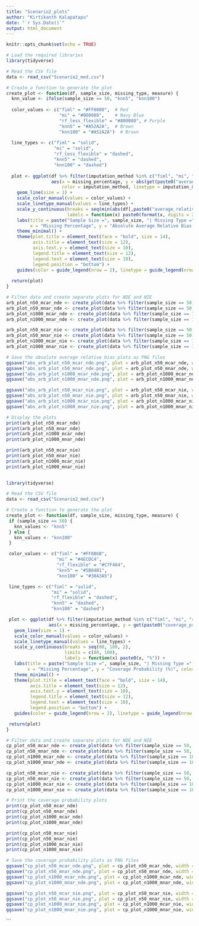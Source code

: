 ```yaml
---
title: "Scenario2_plots"
author: "Kirtikanth Kalapatapu"
date: "`r Sys.Date()`"
output: html_document
---
```


```r
knitr::opts_chunk$set(echo = TRUE)
```

```r
# Load the required libraries
library(tidyverse)

# Read the CSV file
data <- read_csv("Scenario2_med.csv")

# Create a function to generate the plot
create_plot <- function(df, sample_size, missing_type, measure) {
  knn_value <- ifelse(sample_size == 50, "knn5", "knn100")
  
  color_values <- c("fiml" = "#FF0000",  # Red
                    "mi" = "#000080",    # Navy Blue
                    "rf_less_flexible" = "#800080", # Purple
                    "knn5" = "#A52A2A",  # Brown
                    "knn100" = "#A52A2A")  # Brown
  
  line_types <- c("fiml" = "solid",
                  "mi" = "solid",
                  "rf_less_flexible" = "dashed",
                  "knn5" = "dashed",
                  "knn100" = "dashed")
  
  plot <- ggplot(df %>% filter(imputation_method %in% c("fiml", "mi", "rf_less_flexible", knn_value)), 
                 aes(x = missing_percentage, y = abs(get(paste0("average_relative_bias_", measure))) * 100, 
                     color = imputation_method, linetype = imputation_method)) +
    geom_line(size = 1) +
    scale_color_manual(values = color_values) +
    scale_linetype_manual(values = line_types) +
    scale_y_continuous(breaks = seq(min(abs(df[,paste0("average_relative_bias_", measure)]) * 100), max(abs(df[,paste0("average_relative_bias_", measure)]) * 100), length.out = 5),
                       labels = function(x) paste0(format(x, digits = 2), "%")) +
    labs(title = paste("Sample Size =", sample_size, "| Missing Type =", missing_type, "| Measure =", measure),
         x = "Missing Percentage", y = "Absolute Average Relative Bias (%)", color = "Imputation Method", linetype = "Imputation Method") +
    theme_minimal() +
    theme(plot.title = element_text(face = "bold", size = 14),
          axis.title = element_text(size = 12),
          axis.text.y = element_text(size = 10),
          legend.title = element_text(size = 12),
          legend.text = element_text(size = 10),
          legend.position = "bottom") +
    guides(color = guide_legend(nrow = 2), linetype = guide_legend(nrow = 2))
  
  return(plot)
}

# Filter data and create separate plots for NDE and NIE
arb_plot_n50_mcar_nde <- create_plot(data %>% filter(sample_size == 50, missing_type == "MCAR"), 50, "MCAR", "NDE")
arb_plot_n50_mnar_nde <- create_plot(data %>% filter(sample_size == 50, missing_type == "MNAR"), 50, "MNAR", "NDE")
arb_plot_n1000_mcar_nde <- create_plot(data %>% filter(sample_size == 1000, missing_type == "MCAR"), 1000, "MCAR", "NDE")
arb_plot_n1000_mnar_nde <- create_plot(data %>% filter(sample_size == 1000, missing_type == "MNAR"), 1000, "MNAR", "NDE")

arb_plot_n50_mcar_nie <- create_plot(data %>% filter(sample_size == 50, missing_type == "MCAR"), 50, "MCAR", "NIE")
arb_plot_n50_mnar_nie <- create_plot(data %>% filter(sample_size == 50, missing_type == "MNAR"), 50, "MNAR", "NIE")
arb_plot_n1000_mcar_nie <- create_plot(data %>% filter(sample_size == 1000, missing_type == "MCAR"), 1000, "MCAR", "NIE")
arb_plot_n1000_mnar_nie <- create_plot(data %>% filter(sample_size == 1000, missing_type == "MNAR"), 1000, "MNAR", "NIE")

# Save the absolute average relative bias plots as PNG files
ggsave("abs_arb_plot_n50_mcar_nde.png", plot = arb_plot_n50_mcar_nde, width = 8, height = 6, dpi = 300)
ggsave("abs_arb_plot_n50_mnar_nde.png", plot = arb_plot_n50_mnar_nde, width = 8, height = 6, dpi = 300)
ggsave("abs_arb_plot_n1000_mcar_nde.png", plot = arb_plot_n1000_mcar_nde, width = 8, height = 6, dpi = 300)
ggsave("abs_arb_plot_n1000_mnar_nde.png", plot = arb_plot_n1000_mnar_nde, width = 8, height = 6, dpi = 300)

ggsave("abs_arb_plot_n50_mcar_nie.png", plot = arb_plot_n50_mcar_nie, width = 8, height = 6, dpi = 300)
ggsave("abs_arb_plot_n50_mnar_nie.png", plot = arb_plot_n50_mnar_nie, width = 8, height = 6, dpi = 300)
ggsave("abs_arb_plot_n1000_mcar_nie.png", plot = arb_plot_n1000_mcar_nie, width = 8, height = 6, dpi = 300)
ggsave("abs_arb_plot_n1000_mnar_nie.png", plot = arb_plot_n1000_mnar_nie, width = 8, height = 6, dpi = 300)

# Display the plots
print(arb_plot_n50_mcar_nde)
print(arb_plot_n50_mnar_nde)
print(arb_plot_n1000_mcar_nde)
print(arb_plot_n1000_mnar_nde)

print(arb_plot_n50_mcar_nie)
print(arb_plot_n50_mnar_nie)
print(arb_plot_n1000_mcar_nie)
print(arb_plot_n1000_mnar_nie)
   
```

```r
library(tidyverse)

# Read the CSV file
data <- read_csv("Scenario2_med.csv")

# Create a function to generate the plot
create_plot <- function(df, sample_size, missing_type, measure) {
 if (sample_size == 50) {
   knn_values <- "knn5"
 } else {
   knn_values <- "knn100"
 }

 color_values <- c("fiml" = "#FF6B6B",
                   "mi" = "#4ECDC4",
                   "rf_flexible" = "#C7F464",
                   "knn5" = "#5B84B1",
                   "knn100" = "#38A3A5")

 line_types <- c("fiml" = "solid",
                 "mi" = "solid",
                 "rf_flexible" = "dashed",
                 "knn5" = "dashed",
                 "knn100" = "dashed")

 plot <- ggplot(df %>% filter(imputation_method %in% c("fiml", "mi", "rf_flexible", knn_values)), 
                aes(x = missing_percentage, y = get(paste0("coverage_probability_", measure)) * 100, color = imputation_method, linetype = imputation_method)) +
   geom_line(size = 1) +
   scale_color_manual(values = color_values) +
   scale_linetype_manual(values = line_types) +
   scale_y_continuous(breaks = seq(80, 100, 2),
                      limits = c(80, 100),
                      labels = function(x) paste0(x, "%")) +
   labs(title = paste("Sample Size =", sample_size, "| Missing Type =", missing_type, "| Measure =", measure),
        x = "Missing Percentage", y = "Coverage Probability (%)", color = "Imputation Method", linetype = "Imputation Method") +
   theme_minimal() +
   theme(plot.title = element_text(face = "bold", size = 14),
         axis.title = element_text(size = 12),
         axis.text.y = element_text(size = 10),
         legend.title = element_text(size = 12),
         legend.text = element_text(size = 10),
         legend.position = "bottom") +
   guides(color = guide_legend(nrow = 2), linetype = guide_legend(nrow = 2))

 return(plot)
}

# Filter data and create separate plots for NDE and NIE
cp_plot_n50_mcar_nde <- create_plot(data %>% filter(sample_size == 50, missing_type == "MCAR"), 50, "MCAR", "NDE")
cp_plot_n50_mnar_nde <- create_plot(data %>% filter(sample_size == 50, missing_type == "MNAR"), 50, "MNAR", "NDE")
cp_plot_n1000_mcar_nde <- create_plot(data %>% filter(sample_size == 1000, missing_type == "MCAR"), 1000, "MCAR", "NDE")
cp_plot_n1000_mnar_nde <- create_plot(data %>% filter(sample_size == 1000, missing_type == "MNAR"), 1000, "MNAR", "NDE")

cp_plot_n50_mcar_nie <- create_plot(data %>% filter(sample_size == 50, missing_type == "MCAR"), 50, "MCAR", "NIE")
cp_plot_n50_mnar_nie <- create_plot(data %>% filter(sample_size == 50, missing_type == "MNAR"), 50, "MNAR", "NIE")
cp_plot_n1000_mcar_nie <- create_plot(data %>% filter(sample_size == 1000, missing_type == "MCAR"), 1000, "MCAR", "NIE")
cp_plot_n1000_mnar_nie <- create_plot(data %>% filter(sample_size == 1000, missing_type == "MNAR"), 1000, "MNAR", "NIE")

# Print the coverage probability plots
print(cp_plot_n50_mcar_nde)
print(cp_plot_n50_mnar_nde)
print(cp_plot_n1000_mcar_nde)
print(cp_plot_n1000_mnar_nde)

print(cp_plot_n50_mcar_nie)
print(cp_plot_n50_mnar_nie)
print(cp_plot_n1000_mcar_nie)
print(cp_plot_n1000_mnar_nie)

# Save the coverage probability plots as PNG files
ggsave("cp_plot_n50_mcar_nde.png", plot = cp_plot_n50_mcar_nde, width = 8, height = 6, dpi = 300)
ggsave("cp_plot_n50_mnar_nde.png", plot = cp_plot_n50_mnar_nde, width = 8, height = 6, dpi = 300)
ggsave("cp_plot_n1000_mcar_nde.png", plot = cp_plot_n1000_mcar_nde, width = 8, height = 6, dpi = 300)
ggsave("cp_plot_n1000_mnar_nde.png", plot = cp_plot_n1000_mnar_nde, width = 8, height = 6, dpi = 300)

ggsave("cp_plot_n50_mcar_nie.png", plot = cp_plot_n50_mcar_nie, width = 8, height = 6, dpi = 300)
ggsave("cp_plot_n50_mnar_nie.png", plot = cp_plot_n50_mnar_nie, width = 8, height = 6, dpi = 300)
ggsave("cp_plot_n1000_mcar_nie.png", plot = cp_plot_n1000_mcar_nie, width = 8, height = 6, dpi = 300)
ggsave("cp_plot_n1000_mnar_nie.png", plot = cp_plot_n1000_mnar_nie, width = 8, height = 6, dpi = 300)
```
```